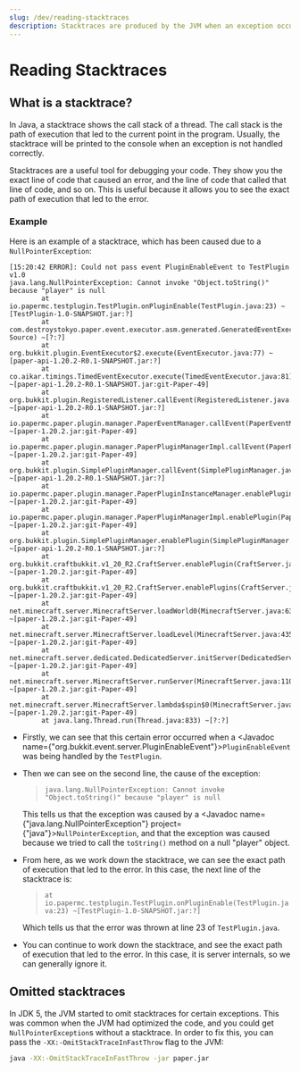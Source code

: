 ```yaml
---
slug: /dev/reading-stacktraces
description: Stacktraces are produced by the JVM when an exception occurs. This guide will discuss the basics of how to read them.
---
```


# Reading Stacktraces

## What is a stacktrace?
In Java, a stacktrace shows the call stack of a thread. The call stack is the path of execution that led to the current point in the program.
Usually, the stacktrace will be printed to the console when an exception is not handled correctly.

Stacktraces are a useful tool for debugging your code. They show you the exact line of code that caused an error, and the
line of code that called that line of code, and so on. This is useful because it allows you to see the exact path of execution that led to the error.

### Example

Here is an example of a stacktrace, which has been caused due to a `NullPointerException`:

```javastacktrace
[15:20:42 ERROR]: Could not pass event PluginEnableEvent to TestPlugin v1.0
java.lang.NullPointerException: Cannot invoke "Object.toString()" because "player" is null
        at io.papermc.testplugin.TestPlugin.onPluginEnable(TestPlugin.java:23) ~[TestPlugin-1.0-SNAPSHOT.jar:?]
        at com.destroystokyo.paper.event.executor.asm.generated.GeneratedEventExecutor1.execute(Unknown Source) ~[?:?]
        at org.bukkit.plugin.EventExecutor$2.execute(EventExecutor.java:77) ~[paper-api-1.20.2-R0.1-SNAPSHOT.jar:?]
        at co.aikar.timings.TimedEventExecutor.execute(TimedEventExecutor.java:81) ~[paper-api-1.20.2-R0.1-SNAPSHOT.jar:git-Paper-49]
        at org.bukkit.plugin.RegisteredListener.callEvent(RegisteredListener.java:70) ~[paper-api-1.20.2-R0.1-SNAPSHOT.jar:?]
        at io.papermc.paper.plugin.manager.PaperEventManager.callEvent(PaperEventManager.java:54) ~[paper-1.20.2.jar:git-Paper-49]
        at io.papermc.paper.plugin.manager.PaperPluginManagerImpl.callEvent(PaperPluginManagerImpl.java:126) ~[paper-1.20.2.jar:git-Paper-49]
        at org.bukkit.plugin.SimplePluginManager.callEvent(SimplePluginManager.java:615) ~[paper-api-1.20.2-R0.1-SNAPSHOT.jar:?]
        at io.papermc.paper.plugin.manager.PaperPluginInstanceManager.enablePlugin(PaperPluginInstanceManager.java:200) ~[paper-1.20.2.jar:git-Paper-49]
        at io.papermc.paper.plugin.manager.PaperPluginManagerImpl.enablePlugin(PaperPluginManagerImpl.java:104) ~[paper-1.20.2.jar:git-Paper-49]
        at org.bukkit.plugin.SimplePluginManager.enablePlugin(SimplePluginManager.java:507) ~[paper-api-1.20.2-R0.1-SNAPSHOT.jar:?]
        at org.bukkit.craftbukkit.v1_20_R2.CraftServer.enablePlugin(CraftServer.java:636) ~[paper-1.20.2.jar:git-Paper-49]
        at org.bukkit.craftbukkit.v1_20_R2.CraftServer.enablePlugins(CraftServer.java:547) ~[paper-1.20.2.jar:git-Paper-49]
        at net.minecraft.server.MinecraftServer.loadWorld0(MinecraftServer.java:636) ~[paper-1.20.2.jar:git-Paper-49]
        at net.minecraft.server.MinecraftServer.loadLevel(MinecraftServer.java:435) ~[paper-1.20.2.jar:git-Paper-49]
        at net.minecraft.server.dedicated.DedicatedServer.initServer(DedicatedServer.java:308) ~[paper-1.20.2.jar:git-Paper-49]
        at net.minecraft.server.MinecraftServer.runServer(MinecraftServer.java:1101) ~[paper-1.20.2.jar:git-Paper-49]
        at net.minecraft.server.MinecraftServer.lambda$spin$0(MinecraftServer.java:318) ~[paper-1.20.2.jar:git-Paper-49]
        at java.lang.Thread.run(Thread.java:833) ~[?:?]
```

-   Firstly, we can see that this certain error occurred when a <Javadoc name={"org.bukkit.event.server.PluginEnableEvent"}>`PluginEnableEvent`</Javadoc>
    was being handled by the `TestPlugin`.

-   Then we can see on the second line, the cause of the exception:
    > `java.lang.NullPointerException: Cannot invoke "Object.toString()" because "player" is null`

    This tells us that the exception was caused by a <Javadoc name={"java.lang.NullPointerException"} project={"java"}>`NullPointerException`</Javadoc>,
    and that the exception was caused because we tried to call the `toString()` method on a null "player" object.

-   From here, as we work down the stacktrace, we can see the exact path of execution that led to the error. In this case,
    the next line of the stacktrace is:
    > `at io.papermc.testplugin.TestPlugin.onPluginEnable(TestPlugin.java:23) ~[TestPlugin-1.0-SNAPSHOT.jar:?]`

    Which tells us that the error was thrown at line 23 of `TestPlugin.java`.

-   You can continue to work down the stacktrace, and see the exact path of execution that led to the error. In this case,
    it is server internals, so we can generally ignore it.

## Omitted stacktraces

In JDK 5, the JVM started to omit stacktraces for certain exceptions. This was common when the JVM had optimized the code,
and you could get `NullPointerException`s without a stacktrace. In order to fix this, you can pass the `-XX:-OmitStackTraceInFastThrow` flag to the JVM:

```bash
java -XX:-OmitStackTraceInFastThrow -jar paper.jar
```
